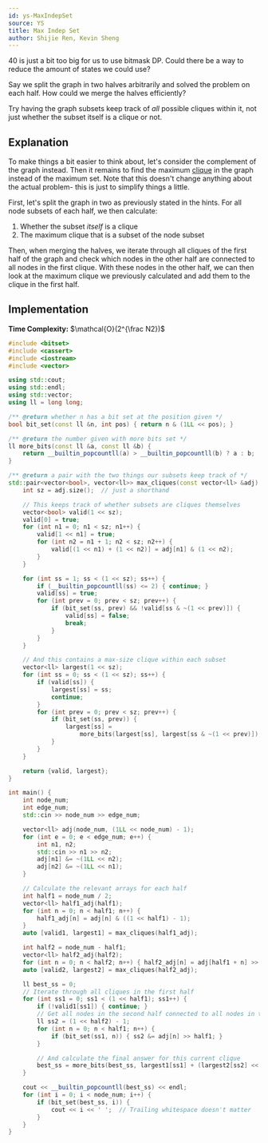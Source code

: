 ```yaml
---
id: ys-MaxIndepSet
source: YS
title: Max Indep Set
author: Shijie Ren, Kevin Sheng
---
```


<Spoiler title="Hint 1">

40 is just a bit too big for us to use bitmask DP.
Could there be a way to reduce the amount of states we could use?

</Spoiler>

<Spoiler title="Hint 2">

Say we split the graph in two halves arbitrarily and solved the problem on each half.
How could we merge the halves efficiently?

</Spoiler>

<Spoiler title="Hint 3">

Try having the graph subsets keep track of *all* possible cliques within it, not just whether
the subset itself is a clique or not.

</Spoiler>

<Spoiler title="Solution">

## Explanation

To make things a bit easier to think about, let's consider the complement of the graph instead.
Then it remains to find the maximum [clique](https://en.wikipedia.org/wiki/Clique_(graph_theory))
in the graph instead of the maximum set.
Note that this doesn't change anything about the actual problem- this is just to simplify things a little.

First, let's split the graph in two as previously stated in the hints.
For all node subsets of each half, we then calculate:
1. Whether the subset *itself* is a clique
2. The maximum clique that is a subset of the node subset

Then, when merging the halves, we iterate through all cliques of the first half of the graph
and check which nodes in the other half are connected to all nodes in the first clique.
With these nodes in the other half, we can then look at the maximum clique we previously calculated
and add them to the clique in the first half.

## Implementation

**Time Complexity:** $\mathcal{O}(2^{\frac N2})$

<LanguageSection>
<CPPSection>

```cpp
#include <bitset>
#include <cassert>
#include <iostream>
#include <vector>

using std::cout;
using std::endl;
using std::vector;
using ll = long long;

/** @return whether n has a bit set at the position given */
bool bit_set(const ll &n, int pos) { return n & (1LL << pos); }

/** @return the number given with more bits set */
ll more_bits(const ll &a, const ll &b) {
	return __builtin_popcountll(a) > __builtin_popcountll(b) ? a : b;
}

/** @return a pair with the two things our subsets keep track of */
std::pair<vector<bool>, vector<ll>> max_cliques(const vector<ll> &adj) {
	int sz = adj.size();  // just a shorthand

	// This keeps track of whether subsets are cliques themselves
	vector<bool> valid(1 << sz);
	valid[0] = true;
	for (int n1 = 0; n1 < sz; n1++) {
		valid[1 << n1] = true;
		for (int n2 = n1 + 1; n2 < sz; n2++) {
			valid[(1 << n1) + (1 << n2)] = adj[n1] & (1 << n2);
		}
	}

	for (int ss = 1; ss < (1 << sz); ss++) {
		if (__builtin_popcountll(ss) <= 2) { continue; }
		valid[ss] = true;
		for (int prev = 0; prev < sz; prev++) {
			if (bit_set(ss, prev) && !valid[ss & ~(1 << prev)]) {
				valid[ss] = false;
				break;
			}
		}
	}

	// And this contains a max-size clique within each subset
	vector<ll> largest(1 << sz);
	for (int ss = 0; ss < (1 << sz); ss++) {
		if (valid[ss]) {
			largest[ss] = ss;
			continue;
		}
		for (int prev = 0; prev < sz; prev++) {
			if (bit_set(ss, prev)) {
				largest[ss] =
				    more_bits(largest[ss], largest[ss & ~(1 << prev)]);
			}
		}
	}

	return {valid, largest};
}

int main() {
	int node_num;
	int edge_num;
	std::cin >> node_num >> edge_num;

	vector<ll> adj(node_num, (1LL << node_num) - 1);
	for (int e = 0; e < edge_num; e++) {
		int n1, n2;
		std::cin >> n1 >> n2;
		adj[n1] &= ~(1LL << n2);
		adj[n2] &= ~(1LL << n1);
	}

	// Calculate the relevant arrays for each half
	int half1 = node_num / 2;
	vector<ll> half1_adj(half1);
	for (int n = 0; n < half1; n++) {
		half1_adj[n] = adj[n] & ((1 << half1) - 1);
	}
	auto [valid1, largest1] = max_cliques(half1_adj);

	int half2 = node_num - half1;
	vector<ll> half2_adj(half2);
	for (int n = 0; n < half2; n++) { half2_adj[n] = adj[half1 + n] >> half1; }
	auto [valid2, largest2] = max_cliques(half2_adj);

	ll best_ss = 0;
	// Iterate through all cliques in the first half
	for (int ss1 = 0; ss1 < (1 << half1); ss1++) {
		if (!valid1[ss1]) { continue; }
		// Get all nodes in the second half connected to all nodes in the first
		ll ss2 = (1 << half2) - 1;
		for (int n = 0; n < half1; n++) {
			if (bit_set(ss1, n)) { ss2 &= adj[n] >> half1; }
		}

		// And calculate the final answer for this current clique
		best_ss = more_bits(best_ss, largest1[ss1] + (largest2[ss2] << half1));
	}

	cout << __builtin_popcountll(best_ss) << endl;
	for (int i = 0; i < node_num; i++) {
		if (bit_set(best_ss, i)) {
			cout << i << ' ';  // Trailing whitespace doesn't matter
		}
	}
}
```

</CPPSection>
</LanguageSection>

</Spoiler>
